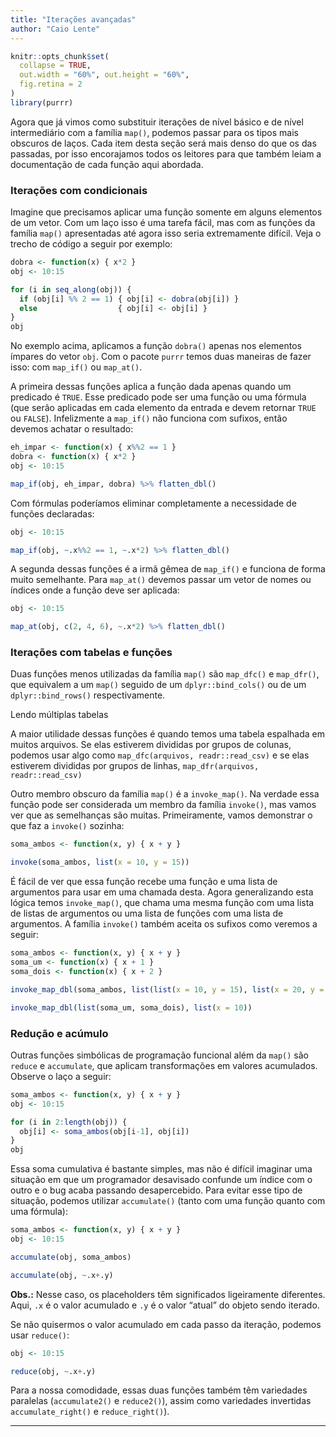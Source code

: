 ```yaml
---
title: "Iterações avançadas"
author: "Caio Lente"
---
```


```r
knitr::opts_chunk$set(
  collapse = TRUE, 
  out.width = "60%", out.height = "60%",
  fig.retina = 2
)
library(purrr)
```

Agora que já vimos como substituir iterações de nível básico e de nível
intermediário com a família `map()`, podemos passar para os tipos mais obscuros
de laços. Cada item desta seção será mais denso do que os das passadas, por isso
encorajamos todos os leitores para que também leiam a documentação de cada função
aqui abordada.

### Iterações com condicionais

Imagine que precisamos aplicar uma função somente em alguns elementos de um vetor.
Com um laço isso é uma tarefa fácil, mas com as funções da família `map()`
apresentadas até agora isso seria extremamente difícil. Veja o trecho de código
a seguir por exemplo:

```r
dobra <- function(x) { x*2 }
obj <- 10:15

for (i in seq_along(obj)) {
  if (obj[i] %% 2 == 1) { obj[i] <- dobra(obj[i]) }
  else                  { obj[i] <- obj[i] }
}
obj
```

No exemplo acima, aplicamos a função `dobra()` apenas nos elementos ímpares do
vetor `obj`. Com o pacote `purrr` temos duas maneiras de fazer isso: com
`map_if()` ou `map_at()`.

A primeira dessas funções aplica a função dada apenas quando um predicado é
`TRUE`. Esse predicado pode ser uma função ou uma fórmula (que serão aplicadas
em cada elemento da entrada e devem retornar `TRUE` ou `FALSE`). Infelizmente
a `map_if()` não funciona com sufixos, então devemos achatar o resultado:

```r
eh_impar <- function(x) { x%%2 == 1 }
dobra <- function(x) { x*2 }
obj <- 10:15

map_if(obj, eh_impar, dobra) %>% flatten_dbl()
```

Com fórmulas poderíamos eliminar completamente a necessidade de funções
declaradas:

```r
obj <- 10:15

map_if(obj, ~.x%%2 == 1, ~.x*2) %>% flatten_dbl()
```

A segunda dessas funções é a irmã gêmea de `map_if()` e funciona de forma muito
semelhante. Para `map_at()` devemos passar um vetor de nomes ou índices onde a
função deve ser aplicada:

```r
obj <- 10:15

map_at(obj, c(2, 4, 6), ~.x*2) %>% flatten_dbl()
```

### Iterações com tabelas e funções

Duas funções menos utilizadas da família `map()` são `map_dfc()` e `map_dfr()`,
que equivalem a um `map()` seguido de um `dplyr::bind_cols()` ou de um
`dplyr::bind_rows()` respectivamente.

<div class='admonition note'>
<p class='admonition-title'>
Lendo múltiplas tabelas
</p>
<p>
A maior utilidade dessas funções é quando temos uma tabela espalhada em muitos
arquivos. Se elas estiverem divididas por grupos de colunas, podemos usar algo
como <code>map_dfc(arquivos, readr::read_csv)</code> e se elas estiverem
divididas por grupos de linhas, <code>map_dfr(arquivos, readr::read_csv)</code>
</p>
</div>

Outro membro obscuro da família `map()` é a `invoke_map()`. Na verdade essa
função pode ser considerada um membro da família `invoke()`, mas vamos ver
que as semelhanças são muitas. Primeiramente, vamos demonstrar o que faz a
`invoke()` sozinha:

```r
soma_ambos <- function(x, y) { x + y }

invoke(soma_ambos, list(x = 10, y = 15))
```

É fácil de ver que essa função recebe uma função e uma lista de argumentos para
usar em uma chamada desta. Agora generalizando esta lógica temos `invoke_map()`,
que chama uma mesma função com uma lista de listas de argumentos ou uma lista
de funções com uma lista de argumentos. A família `invoke()` também aceita os
sufixos como veremos a seguir:

```r
soma_ambos <- function(x, y) { x + y }
soma_um <- function(x) { x + 1 }
soma_dois <- function(x) { x + 2 }

invoke_map_dbl(soma_ambos, list(list(x = 10, y = 15), list(x = 20, y = 25)))

invoke_map_dbl(list(soma_um, soma_dois), list(x = 10))
```

### Redução e acúmulo

Outras funções simbólicas de programação funcional além da `map()` são `reduce`
e `accumulate`, que aplicam transformações em valores acumulados. Observe o laço
a seguir:

```r
soma_ambos <- function(x, y) { x + y }
obj <- 10:15

for (i in 2:length(obj)) {
  obj[i] <- soma_ambos(obj[i-1], obj[i])
}
obj
```

Essa soma cumulativa é bastante simples, mas não é difícil imaginar uma situação
em que um programador desavisado confunde um índice com o outro e o bug acaba
passando desapercebido. Para evitar esse tipo de situação, podemos utilizar
`accumulate()` (tanto com uma função quanto com uma fórmula):

```r
soma_ambos <- function(x, y) { x + y }
obj <- 10:15

accumulate(obj, soma_ambos)

accumulate(obj, ~.x+.y)
```

**Obs.:** Nesse caso, os placeholders têm significados ligeiramente diferentes.
Aqui, `.x` é o valor acumulado e `.y` é o valor "atual" do objeto sendo iterado.

Se não quisermos o valor acumulado em cada passo da iteração, podemos usar
`reduce()`:

```r
obj <- 10:15

reduce(obj, ~.x+.y)
```

Para a nossa comodidade, essas duas funções também têm variedades paralelas
(`accumulate2()` e `reduce2()`), assim como variedades invertidas 
`accumulate_right()` e `reduce_right()`).

--------------------------------------------------------------------------------